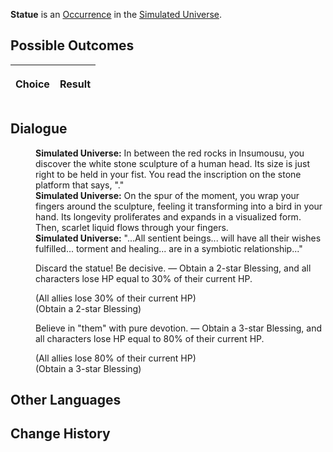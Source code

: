 {{Simulated Universe Event Infobox
|title         = Statue
|image         = Random Event Normal.png
|type          =
|domains_su    = Occurrence
|domains_ext   = Occurrence
|domains_swarm = 
|domains_gng   = 
|requirements  =
|prev          = 
|next          = 
|indexRewards  =
|characters    = 
}}
'''Statue''' is an [[Simulated Universe/Occurrence|Occurrence]] in the [[Simulated Universe]].

==Possible Outcomes==
{| class="article-table"
!Choice
!Result

|}

<!--
==Gameplay Notes==

-->
==Dialogue==
{{Dialogue Start}}
:'''Simulated Universe:''' In between the red rocks in Insumousu, you discover the white stone sculpture of a human head. Its size is just right to be held in your fist. You read the inscription on the stone platform that says, "{{Rubi| Yaoshi|Aeon of Abundance}}."
:'''Simulated Universe:''' On the spur of the moment, you wrap your fingers around the sculpture, feeling it transforming into a bird in your hand. Its longevity proliferates and expands in a visualized form. Then, scarlet liquid flows through your fingers.
:'''Simulated Universe:''' "...All sentient beings... will have all their wishes fulfilled... torment and healing... are in a symbiotic relationship..."
:{{DIcon|Star}} Discard the statue! Be decisive. &mdash; Obtain a 2-star Blessing, and all characters lose HP equal to 30% of their current HP.
:;(All allies lose 30% of their current HP)
:;(Obtain a 2-star Blessing)
:{{DIcon|Star}} Believe in "them" with pure devotion. &mdash; Obtain a 3-star Blessing, and all characters lose HP equal to 80% of their current HP.
:;(All allies lose 80% of their current HP)
:;(Obtain a 3-star Blessing)
{{Dialogue End}}

==Other Languages==
{{Other Languages
|en    = Statue
|zhs   = 雕像
|zht   = 雕像
|ja    = {{Rubi|彫像|ちょうぞう}}
|ko    = 조각상
|es    = Estatua
|fr    = Statue
|ru    = Статуя
|th    = รูปปั้น
|vi    = Bức Tượng
|de    = Statue
|id    = Patung
|pt    = Estátua
}}

==Change History==
{{Change History|1.0}}

